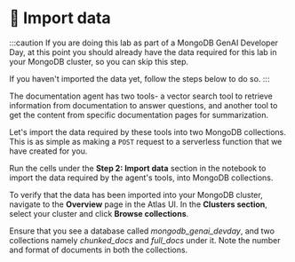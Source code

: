 # 👐 Import data

:::caution
If you are doing this lab as part of a MongoDB GenAI Developer Day, at this point you should already have the data required for this lab in your MongoDB cluster, so you can skip this step.

If you haven't imported the data yet, follow the steps below to do so.
:::

The documentation agent has two tools- a vector search tool to retrieve information from documentation to answer questions, and another tool to get the content from specific documentation pages for summarization.

Let's import the data required by these tools into two MongoDB collections. This is as simple as making a `POST` request to a serverless function that we have created for you.

Run the cells under the **Step 2: Import data** section in the notebook to import the data required by the agent's tools, into MongoDB collections.

To verify that the data has been imported into your MongoDB cluster, navigate to the **Overview** page in the Atlas UI. In the **Clusters section**, select your cluster and click **Browse collections**.

<Screenshot url="https://cloud.mongodb.com" src="img/screenshots/40-agent-tools/2-import-data/1-browse-collections.png" alt="Browse collections" />

Ensure that you see a database called _mongodb_genai_devday_, and two collections namely _chunked_docs_ and _full_docs_ under it. Note the number and format of documents in both the collections.

<Screenshot url="https://cloud.mongodb.com" src="img/screenshots/40-agent-tools/2-import-data/2-chunked-collection.png" alt="Chunked collection" />

<Screenshot url="https://cloud.mongodb.com" src="img/screenshots/40-agent-tools/2-import-data/3-full-collection.png" alt="Full collection" />